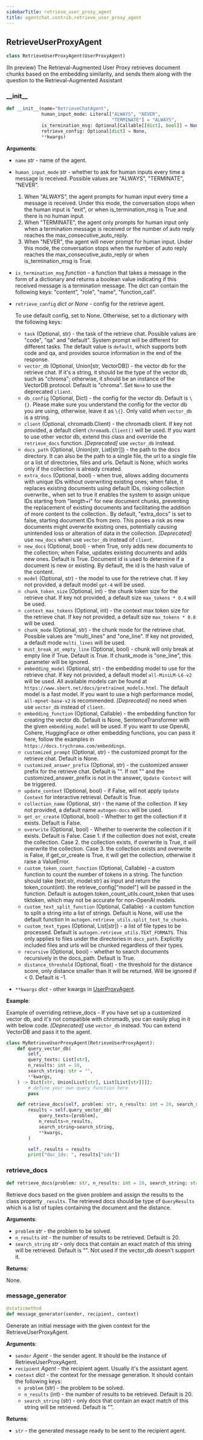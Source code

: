 ```yaml
---
sidebarTitle: retrieve_user_proxy_agent
title: agentchat.contrib.retrieve_user_proxy_agent
---
```


## RetrieveUserProxyAgent

```python
class RetrieveUserProxyAgent(UserProxyAgent)
```

(In preview) The Retrieval-Augmented User Proxy retrieves document chunks based on the embedding
similarity, and sends them along with the question to the Retrieval-Augmented Assistant

### \_\_init\_\_

```python
def __init__(name="RetrieveChatAgent",
             human_input_mode: Literal["ALWAYS", "NEVER",
                                       "TERMINATE"] = "ALWAYS",
             is_termination_msg: Optional[Callable[[dict], bool]] = None,
             retrieve_config: Optional[dict] = None,
             **kwargs)
```

**Arguments**:

- `name` _str_ - name of the agent.
  
- `human_input_mode` _str_ - whether to ask for human inputs every time a message is received.
  Possible values are "ALWAYS", "TERMINATE", "NEVER".
  1. When "ALWAYS", the agent prompts for human input every time a message is received.
  Under this mode, the conversation stops when the human input is "exit",
  or when is_termination_msg is True and there is no human input.
  2. When "TERMINATE", the agent only prompts for human input only when a termination
  message is received or the number of auto reply reaches
  the max_consecutive_auto_reply.
  3. When "NEVER", the agent will never prompt for human input. Under this mode, the
  conversation stops when the number of auto reply reaches the
  max_consecutive_auto_reply or when is_termination_msg is True.
  
- `is_termination_msg` _function_ - a function that takes a message in the form of a dictionary
  and returns a boolean value indicating if this received message is a termination message.
  The dict can contain the following keys: "content", "role", "name", "function_call".
  
- `retrieve_config` _dict or None_ - config for the retrieve agent.
  
  To use default config, set to None. Otherwise, set to a dictionary with the
  following keys:
  - `task` (Optional, str) - the task of the retrieve chat. Possible values are
  "code", "qa" and "default". System prompt will be different for different tasks.
  The default value is `default`, which supports both code and qa, and provides
  source information in the end of the response.
  - `vector_db` (Optional, Union[str, VectorDB]) - the vector db for the retrieve chat.
  If it's a string, it should be the type of the vector db, such as "chroma"; otherwise,
  it should be an instance of the VectorDB protocol. Default is "chroma".
  Set `None` to use the deprecated `client`.
  - `db_config` (Optional, Dict) - the config for the vector db. Default is `\{}`. Please make
  sure you understand the config for the vector db you are using, otherwise, leave it as `\{}`.
  Only valid when `vector_db` is a string.
  - `client` (Optional, chromadb.Client) - the chromadb client. If key not provided, a
  default client `chromadb.Client()` will be used. If you want to use other
  vector db, extend this class and override the `retrieve_docs` function.
  *[Deprecated]* use `vector_db` instead.
  - `docs_path` (Optional, Union[str, List[str]]) - the path to the docs directory. It
  can also be the path to a single file, the url to a single file or a list
  of directories, files and urls. Default is None, which works only if the
  collection is already created.
  - `extra_docs` (Optional, bool) - when true, allows adding documents with unique IDs
  without overwriting existing ones; when false, it replaces existing documents
  using default IDs, risking collection overwrite., when set to true it enables
  the system to assign unique IDs starting from "length+i" for new document
  chunks, preventing the replacement of existing documents and facilitating the
  addition of more content to the collection..
  By default, "extra_docs" is set to false, starting document IDs from zero.
  This poses a risk as new documents might overwrite existing ones, potentially
  causing unintended loss or alteration of data in the collection.
  *[Deprecated]* use `new_docs` when use `vector_db` instead of `client`.
  - `new_docs` (Optional, bool) - when True, only adds new documents to the collection;
  when False, updates existing documents and adds new ones. Default is True.
  Document id is used to determine if a document is new or existing. By default, the
  id is the hash value of the content.
  - `model` (Optional, str) - the model to use for the retrieve chat.
  If key not provided, a default model `gpt-4` will be used.
  - `chunk_token_size` (Optional, int) - the chunk token size for the retrieve chat.
  If key not provided, a default size `max_tokens * 0.4` will be used.
  - `context_max_tokens` (Optional, int) - the context max token size for the
  retrieve chat.
  If key not provided, a default size `max_tokens * 0.8` will be used.
  - `chunk_mode` (Optional, str) - the chunk mode for the retrieve chat. Possible values
  are "multi_lines" and "one_line". If key not provided, a default mode
  `multi_lines` will be used.
  - `must_break_at_empty_line` (Optional, bool) - chunk will only break at empty line
  if True. Default is True.
  If chunk_mode is "one_line", this parameter will be ignored.
  - `embedding_model` (Optional, str) - the embedding model to use for the retrieve chat.
  If key not provided, a default model `all-MiniLM-L6-v2` will be used. All available
  models can be found at `https://www.sbert.net/docs/pretrained_models.html`.
  The default model is a fast model. If you want to use a high performance model,
  `all-mpnet-base-v2` is recommended.
  *[Deprecated]* no need when use `vector_db` instead of `client`.
  - `embedding_function` (Optional, Callable) - the embedding function for creating the
  vector db. Default is None, SentenceTransformer with the given `embedding_model`
  will be used. If you want to use OpenAI, Cohere, HuggingFace or other embedding
  functions, you can pass it here,
  follow the examples in `https://docs.trychroma.com/embeddings`.
  - `customized_prompt` (Optional, str) - the customized prompt for the retrieve chat.
  Default is None.
  - `customized_answer_prefix` (Optional, str) - the customized answer prefix for the
  retrieve chat. Default is "".
  If not "" and the customized_answer_prefix is not in the answer,
  `Update Context` will be triggered.
  - `update_context` (Optional, bool) - if False, will not apply `Update Context` for
  interactive retrieval. Default is True.
  - `collection_name` (Optional, str) - the name of the collection.
  If key not provided, a default name `autogen-docs` will be used.
  - `get_or_create` (Optional, bool) - Whether to get the collection if it exists. Default is False.
  - `overwrite` (Optional, bool) - Whether to overwrite the collection if it exists. Default is False.
  Case 1. if the collection does not exist, create the collection.
  Case 2. the collection exists, if overwrite is True, it will overwrite the collection.
  Case 3. the collection exists and overwrite is False, if get_or_create is True, it will get the collection,
  otherwise it raise a ValueError.
  - `custom_token_count_function` (Optional, Callable) - a custom function to count the
  number of tokens in a string.
  The function should take (text:str, model:str) as input and return the
  token_count(int). the retrieve_config["model"] will be passed in the function.
  Default is autogen.token_count_utils.count_token that uses tiktoken, which may
  not be accurate for non-OpenAI models.
  - `custom_text_split_function` (Optional, Callable) - a custom function to split a
  string into a list of strings.
  Default is None, will use the default function in
  `autogen.retrieve_utils.split_text_to_chunks`.
  - `custom_text_types` (Optional, List[str]) - a list of file types to be processed.
  Default is `autogen.retrieve_utils.TEXT_FORMATS`.
  This only applies to files under the directories in `docs_path`. Explicitly
  included files and urls will be chunked regardless of their types.
  - `recursive` (Optional, bool) - whether to search documents recursively in the
  docs_path. Default is True.
  - `distance_threshold` (Optional, float) - the threshold for the distance score, only
  distance smaller than it will be returned. Will be ignored if \< 0. Default is -1.
  
- ``**kwargs`` _dict_ - other kwargs in [UserProxyAgent](../user_proxy_agent#init).
  

**Example**:

  
  Example of overriding retrieve_docs - If you have set up a customized vector db, and it's
  not compatible with chromadb, you can easily plug in it with below code.
  *[Deprecated]* use `vector_db` instead. You can extend VectorDB and pass it to the agent.
```python
class MyRetrieveUserProxyAgent(RetrieveUserProxyAgent):
    def query_vector_db(
        self,
        query_texts: List[str],
        n_results: int = 10,
        search_string: str = "",
        **kwargs,
    ) -> Dict[str, Union[List[str], List[List[str]]]]:
        # define your own query function here
        pass

    def retrieve_docs(self, problem: str, n_results: int = 20, search_string: str = "", **kwargs):
        results = self.query_vector_db(
            query_texts=[problem],
            n_results=n_results,
            search_string=search_string,
            **kwargs,
        )

        self._results = results
        print("doc_ids: ", results["ids"])
```

### retrieve\_docs

```python
def retrieve_docs(problem: str, n_results: int = 20, search_string: str = "")
```

Retrieve docs based on the given problem and assign the results to the class property `_results`.
The retrieved docs should be type of `QueryResults` which is a list of tuples containing the document and
the distance.

**Arguments**:

- `problem` _str_ - the problem to be solved.
- `n_results` _int_ - the number of results to be retrieved. Default is 20.
- `search_string` _str_ - only docs that contain an exact match of this string will be retrieved. Default is "".
  Not used if the vector_db doesn't support it.
  

**Returns**:

  None.

### message\_generator

```python
@staticmethod
def message_generator(sender, recipient, context)
```

Generate an initial message with the given context for the RetrieveUserProxyAgent.

**Arguments**:

- `sender` _Agent_ - the sender agent. It should be the instance of RetrieveUserProxyAgent.
- `recipient` _Agent_ - the recipient agent. Usually it's the assistant agent.
- `context` _dict_ - the context for the message generation. It should contain the following keys:
  - `problem` (str) - the problem to be solved.
  - `n_results` (int) - the number of results to be retrieved. Default is 20.
  - `search_string` (str) - only docs that contain an exact match of this string will be retrieved. Default is "".

**Returns**:

- `str` - the generated message ready to be sent to the recipient agent.

